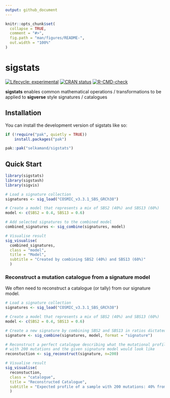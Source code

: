 ```yaml
---
output: github_document
---
```


<!-- README.md is generated from README.Rmd. Please edit that file -->

```r
knitr::opts_chunk$set(
  collapse = TRUE,
  comment = "#>",
  fig.path = "man/figures/README-",
  out.width = "100%"
)
```

# sigstats

<!-- badges: start -->
[![Lifecycle: experimental](https://img.shields.io/badge/lifecycle-experimental-orange.svg)](https://lifecycle.r-lib.org/articles/stages.html#experimental)
[![CRAN status](https://www.r-pkg.org/badges/version/sigstats)](https://CRAN.R-project.org/package=sigstats)
[![R-CMD-check](https://github.com/selkamand/sigstats/actions/workflows/R-CMD-check.yaml/badge.svg)](https://github.com/selkamand/sigstats/actions/workflows/R-CMD-check.yaml)
<!-- badges: end -->

**sigstats** enables common mathematical operations / transformations to be applied to **sigverse** style signatures / catalogues

## Installation

You can install the development version of sigstats like so:

``` r
if (!require("pak", quietly = TRUE))
    install.packages("pak")

pak::pak("selkamand/sigstats")
```

## Quick Start


```r
library(sigstats)
library(sigstash)
library(sigvis)

# Load a signature collection
signatures <- sig_load("COSMIC_v3.3.1_SBS_GRCh38")

# Create a model that represents a mix of SBS2 (40%) and SBS13 (60%)
model <- c(SBS2 = 0.4, SBS13 = 0.6)

# Add selected signatures to the combined model
combined_signatures <- sig_combine(signatures, model)

# Visualise result
sig_visualise(
  combined_signatures, 
  class = "model",
  title = "Model",
  subtitle = "Created by combining SBS2 (40%) and SBS13 (60%)"
  )
```


### Reconstruct a mutation catalogue from a signature model

We often need to reconstruct a catalogue (or tally) from our signature model.

```r
# Load a signature collection
signatures <- sig_load("COSMIC_v3.3.1_SBS_GRCh38")

# Create a model that represents a mix of SBS2 (40%) and SBS13 (60%)
model <- c(SBS2 = 0.4, SBS13 = 0.6)

# Create a new signature by combining SBS2 and SBS13 in ratios dictated by the above model
signature <- sig_combine(signatures, model, format = "signature")

# Reconstruct a perfect catalogue describing what the mutational profile of a sample
# with 200 mutations and the given signature model would look like
reconstuction <- sig_reconstruct(signature, n=200)

# Visualise result
sig_visualise(
  reconstuction, 
  class = "catalogue",
  title = "Reconstructed Catalogue",
  subtitle = "Expected profile of a sample with 200 mutations: 40% from SBS2, 60% from SBS13"
  )
```

